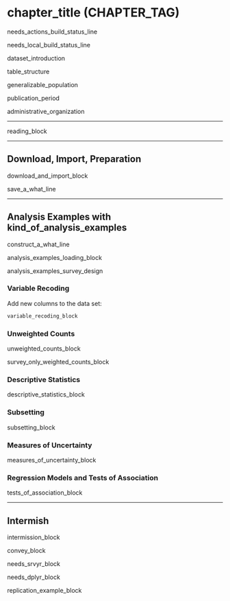 # chapter_title (CHAPTER_TAG) {-}

needs_actions_build_status_line

needs_local_build_status_line

dataset_introduction

table_structure

generalizable_population

publication_period

administrative_organization

---

reading_block

---

## Download, Import, Preparation {-}

download_and_import_block

save_a_what_line

---

## Analysis Examples with kind_of_analysis_examples \ {-}

construct_a_what_line

analysis_examples_loading_block

analysis_examples_survey_design

### Variable Recoding {-}

Add new columns to the data set:
```r
variable_recoding_block
```

### Unweighted Counts {-}

unweighted_counts_block

survey_only_weighted_counts_block

### Descriptive Statistics {-}

descriptive_statistics_block

### Subsetting {-}

subsetting_block

### Measures of Uncertainty {-}

measures_of_uncertainty_block


### Regression Models and Tests of Association {-}

tests_of_association_block

---

## Intermish {-}

intermission_block

convey_block

needs_srvyr_block

needs_dplyr_block

replication_example_block
